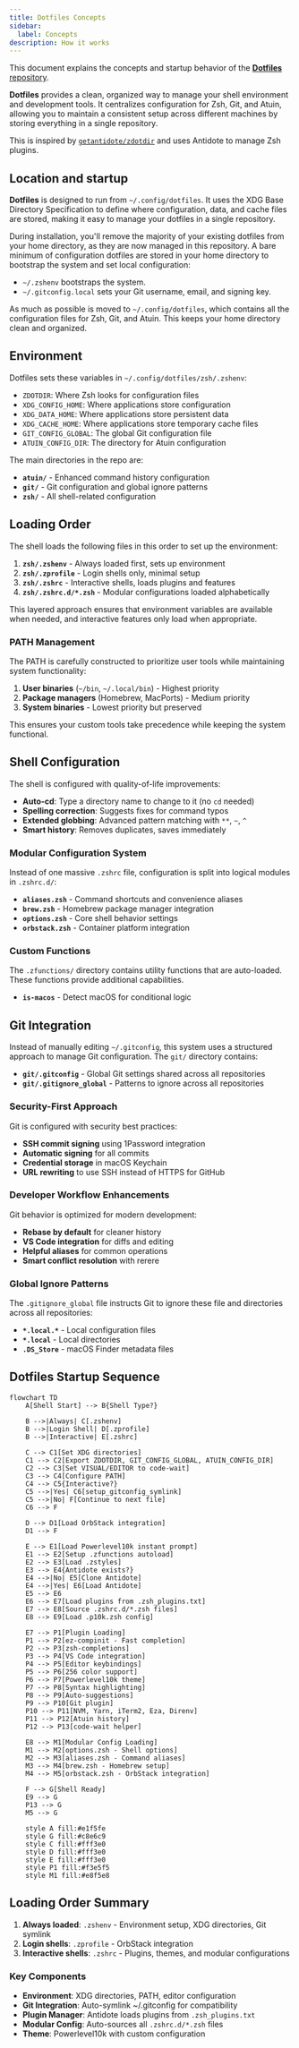 ```yaml
---
title: Dotfiles Concepts
sidebar:
  label: Concepts
description: How it works
---
```

This document explains the concepts and startup behavior of the [**Dotfiles** repository](https://github.com/dfinster/dotfiles).

**Dotfiles** provides a clean, organized way to manage your shell environment and development tools. It centralizes configuration for Zsh, Git, and Atuin, allowing you to maintain a consistent setup across different machines by storing everything in a single repository.

This is inspired by [`getantidote/zdotdir`](https://github.com/getantidote/zdotdir) and uses Antidote to manage Zsh plugins.

## Location and startup

**Dotfiles** is designed to run from `~/.config/dotfiles`. It uses the XDG Base Directory Specification to define where configuration, data, and cache files are stored, making it easy to manage your dotfiles in a single repository.

During installation, you'll remove the majority of your existing dotfiles from your home directory, as they are now managed in this repository. A bare minimum of configuration dotfiles are stored in your home directory to bootstrap the system and set local configuration:

- `~/.zshenv` bootstraps the system.
- `~/.gitconfig.local` sets your Git username, email, and signing key.

As much as possible is moved to `~/.config/dotfiles`, which contains all the configuration files for Zsh, Git, and Atuin. This keeps your home directory clean and organized.

## Environment

Dotfiles sets these variables in `~/.config/dotfiles/zsh/.zshenv`:

- `ZDOTDIR`: Where Zsh looks for configuration files
- `XDG_CONFIG_HOME`: Where applications store configuration
- `XDG_DATA_HOME`: Where applications store persistent data
- `XDG_CACHE_HOME`: Where applications store temporary cache files
- `GIT_CONFIG_GLOBAL`: The global Git configuration file
- `ATUIN_CONFIG_DIR`: The directory for Atuin configuration

The main directories in the repo are:

- **`atuin/`** - Enhanced command history configuration
- **`git/`** - Git configuration and global ignore patterns
- **`zsh/`** - All shell-related configuration

## Loading Order

The shell loads the following files in this order to set up the environment:

1. **`zsh/.zshenv`** - Always loaded first, sets up environment
2. **`zsh/.zprofile`** - Login shells only, minimal setup
3. **`zsh/.zshrc`** - Interactive shells, loads plugins and features
4. **`zsh/.zshrc.d/*.zsh`** - Modular configurations loaded alphabetically

This layered approach ensures that environment variables are available when needed, and interactive features only load when appropriate.

### PATH Management

The PATH is carefully constructed to prioritize user tools while maintaining system functionality:

1. **User binaries** (`~/bin`, `~/.local/bin`) - Highest priority
2. **Package managers** (Homebrew, MacPorts) - Medium priority
3. **System binaries** - Lowest priority but preserved

This ensures your custom tools take precedence while keeping the system functional.

## Shell Configuration

The shell is configured with quality-of-life improvements:

- **Auto-cd**: Type a directory name to change to it (no `cd` needed)
- **Spelling correction**: Suggests fixes for command typos
- **Extended globbing**: Advanced pattern matching with `**`, `~`, `^`
- **Smart history**: Removes duplicates, saves immediately

### Modular Configuration System

Instead of one massive `.zshrc` file, configuration is split into logical modules in `.zshrc.d/`:

- **`aliases.zsh`** - Command shortcuts and convenience aliases
- **`brew.zsh`** - Homebrew package manager integration
- **`options.zsh`** - Core shell behavior settings
- **`orbstack.zsh`** - Container platform integration

### Custom Functions

The `.zfunctions/` directory contains utility functions that are auto-loaded. These functions provide additional capabilities.

- **`is-macos`** - Detect macOS for conditional logic

## Git Integration

Instead of manually editing `~/.gitconfig`, this system uses a structured approach to manage Git configuration. The `git/` directory contains:

- **`git/.gitconfig`** - Global Git settings shared across all repositories
- **`git/.gitignore_global`** - Patterns to ignore across all repositories

### Security-First Approach

Git is configured with security best practices:

- **SSH commit signing** using 1Password integration
- **Automatic signing** for all commits
- **Credential storage** in macOS Keychain
- **URL rewriting** to use SSH instead of HTTPS for GitHub

### Developer Workflow Enhancements

Git behavior is optimized for modern development:

- **Rebase by default** for cleaner history
- **VS Code integration** for diffs and editing
- **Helpful aliases** for common operations
- **Smart conflict resolution** with rerere

### Global Ignore Patterns

The `.gitignore_global` file instructs Git to ignore these file and directories across all repositories:

- **`*.local.*`** - Local configuration files
- **`*.local`** - Local directories
- **`.DS_Store`** - macOS Finder metadata files

## Dotfiles Startup Sequence

```mermaid
flowchart TD
    A[Shell Start] --> B{Shell Type?}

    B -->|Always| C[.zshenv]
    B -->|Login Shell| D[.zprofile]
    B -->|Interactive| E[.zshrc]

    C --> C1[Set XDG directories]
    C1 --> C2[Export ZDOTDIR, GIT_CONFIG_GLOBAL, ATUIN_CONFIG_DIR]
    C2 --> C3[Set VISUAL/EDITOR to code-wait]
    C3 --> C4[Configure PATH]
    C4 --> C5{Interactive?}
    C5 -->|Yes| C6[setup_gitconfig_symlink]
    C5 -->|No| F[Continue to next file]
    C6 --> F

    D --> D1[Load OrbStack integration]
    D1 --> F

    E --> E1[Load Powerlevel10k instant prompt]
    E1 --> E2[Setup .zfunctions autoload]
    E2 --> E3[Load .zstyles]
    E3 --> E4{Antidote exists?}
    E4 -->|No| E5[Clone Antidote]
    E4 -->|Yes| E6[Load Antidote]
    E5 --> E6
    E6 --> E7[Load plugins from .zsh_plugins.txt]
    E7 --> E8[Source .zshrc.d/*.zsh files]
    E8 --> E9[Load .p10k.zsh config]

    E7 --> P1[Plugin Loading]
    P1 --> P2[ez-compinit - Fast completion]
    P2 --> P3[zsh-completions]
    P3 --> P4[VS Code integration]
    P4 --> P5[Editor keybindings]
    P5 --> P6[256 color support]
    P6 --> P7[Powerlevel10k theme]
    P7 --> P8[Syntax highlighting]
    P8 --> P9[Auto-suggestions]
    P9 --> P10[Git plugin]
    P10 --> P11[NVM, Yarn, iTerm2, Eza, Direnv]
    P11 --> P12[Atuin history]
    P12 --> P13[code-wait helper]

    E8 --> M1[Modular Config Loading]
    M1 --> M2[options.zsh - Shell options]
    M2 --> M3[aliases.zsh - Command aliases]
    M3 --> M4[brew.zsh - Homebrew setup]
    M4 --> M5[orbstack.zsh - OrbStack integration]

    F --> G[Shell Ready]
    E9 --> G
    P13 --> G
    M5 --> G

    style A fill:#e1f5fe
    style G fill:#c8e6c9
    style C fill:#fff3e0
    style D fill:#fff3e0
    style E fill:#fff3e0
    style P1 fill:#f3e5f5
    style M1 fill:#e8f5e8
```

## Loading Order Summary

1. **Always loaded**: `.zshenv` - Environment setup, XDG directories, Git symlink
2. **Login shells**: `.zprofile` - OrbStack integration
3. **Interactive shells**: `.zshrc` - Plugins, themes, and modular configurations

### Key Components

- **Environment**: XDG directories, PATH, editor configuration
- **Git Integration**: Auto-symlink ~/.gitconfig for compatibility
- **Plugin Manager**: Antidote loads plugins from `.zsh_plugins.txt`
- **Modular Config**: Auto-sources all `.zshrc.d/*.zsh` files
- **Theme**: Powerlevel10k with custom configuration
